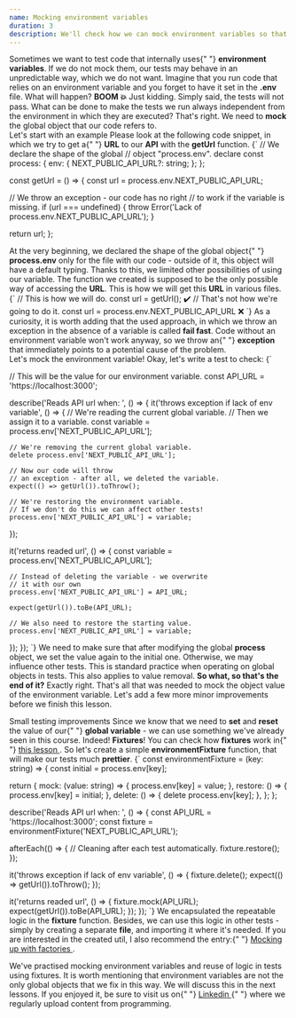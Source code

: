 ```yaml
---
name: Mocking environment variables
duration: 3
description: We'll check how we can mock environment variables so that our tests will be always stable.
---
```


<Prelude>
  <M>
    Sometimes we want to test code that internally uses{" "}
    <B>environment variables</B>. If we do not mock them, our tests may behave
    in an unpredictable way, which we do not want.
  </M>
  <M>
    Imagine that you run code that relies on an environment variable and you
    forget to have it set in the <B>.env</B> file. What will happen?
  </M>
  <M>
    <B>BOOM 💥</B>
  </M>
  <M>
    Just kidding. Simply said, the tests will not pass. What can be done to make
    the tests we run always independent from the environment in which they are
    executed?
  </M>
  <M>
    That's right. We need to <B>mock</B> the global object that our code refers
    to.
  </M>
</Prelude>

<Section>
  <XL>Let's start with an example</XL>
  <M>
    Please look at the following code snippet, in which we try to get a{" "}
    <B>URL</B> to our <B>API</B> with the <B>getUrl</B> function.
  </M>
  <Snippet>
    {`
  // We declare the shape of the global 
// object "process.env".
declare const process: {
  env: {
    NEXT_PUBLIC_API_URL?: string;
  };
};
 
const getUrl = () => {
  const url = process.env.NEXT_PUBLIC_API_URL;
 
  // We throw an exception - our code has no right 
  // to work if the variable is missing.
  if (url === undefined) {
    throw Error('Lack of process.env.NEXT_PUBLIC_API_URL');
  }
 
  return url;
};
 
  </Snippet>
  <M>
    At the very beginning, we declared the shape of the global object{" "}
    <B>process.env</B> only for the file with our code - outside of it, this
    object will have a default typing. Thanks to this, we limited other
    possibilities of using our variable. The function we created is supposed to
    be the only possible way of accessing the <B>URL</B>.
  </M>
  <M>
    This is how we will get this <B>URL</B> in various files.
  </M>
  <Snippet>
    {`
// This is how we will do.
const url = getUrl(); ✔️
// That's not how we're going to do it.
const url = process.env.NEXT_PUBLIC_API_URL ❌
    `}
  </Snippet>
  <M>
    As a curiosity, it is worth adding that the used approach, in which we throw
    an exception in the absence of a variable is called <B>fail fast</B>. Code
    without an environment variable won't work anyway, so we throw an{" "}
    <B>exception</B> that immediately points to a potential cause of the
    problem.
  </M>
</Section>

<Section>
  <XL>Let's mock the environment variable!</XL>
  <M>Okay, let's write a test to check:</M>
  <List items="exception throw if there is no variable,variable return if exists" />
  <Snippet>
    {`
    
// This will be the value for our environment variable.
const API_URL = 'https://localhost:3000';
 
describe('Reads API url when: ', () => {
  it('throws exception if lack of env variable', () => {
    // We're reading the current global variable.
    // Then we assign it to a variable.
    const variable = process.env['NEXT_PUBLIC_API_URL'];
 
    // We're removing the current global variable.
    delete process.env['NEXT_PUBLIC_API_URL'];
 
    // Now our code will throw 
    // an exception - after all, we deleted the variable.
    expect(() => getUrl()).toThrow();
 
    // We're restoring the environment variable. 
    // If we don't do this we can affect other tests!
    process.env['NEXT_PUBLIC_API_URL'] = variable;
  });
 
  it('returns readed url', () => {
    const variable = process.env['NEXT_PUBLIC_API_URL'];
 
    // Instead of deleting the variable - we overwrite 
    // it with our own
    process.env['NEXT_PUBLIC_API_URL'] = API_URL;
 
    expect(getUrl()).toBe(API_URL);
    
    // We also need to restore the starting value.
    process.env['NEXT_PUBLIC_API_URL'] = variable;
  });
});
    `}
  </Snippet>
  <M>
    We need to make sure that after modifying the global <B>process</B> object,
    we set the value again to the initial one. Otherwise, we may influence other
    tests. This is standard practice when operating on global objects in tests.
    This also applies to value removal.
  </M>
  <M>
    <B>So what, so that's the end of it?</B>
  </M>
  <M>
    Exactly right. That's all that was needed to mock the object value of the
    environment variable. Let's add a few more minor improvements before we
    finish this lesson.
  </M>
</Section>

<Section>
  <XL>Small testing improvements</XL>
  <M>
    Since we know that we need to <B>set</B> and <B>reset</B> the value of our{" "}
    <B>global variable</B> - we can use something we've already seen in this
    course. Indeed! <B>Fixtures</B>!
  </M>
  <Hint hasBg>
    You can check how <B>fixtures</B> work in{" "}
    <A
      outside
      href="/courses/react-testing-spellbook/mastering-unit-testing/creating-testing-fixtures/"
    >
      this lesson
    </A>
    .
  </Hint>
  <M>
    So let's create a simple <B>environmentFixture</B> function, that will make
    our tests much <B>prettier</B>.
  </M>
  <Snippet
    description="Oh gosh, how nice and clean it is..."
    added={[
      [1, 15],
      [19, 19],
      [21, 24],
    ]}
    changed={[
      [18, 18],
      [27, 27],
      [32, 32],
    ]}
  >{`
  const environmentFixture = (key: string) => {
  const initial = process.env[key];
 
  return {
    mock: (value: string) => {
      process.env[key] = value;
    },
    restore: () => {
      process.env[key] = initial;
    },
    delete: () => {
      delete process.env[key];
    },
  };
};
 
describe('Reads API url when: ', () => {
  const API_URL = 'https://localhost:3000';
  const fixture = environmentFixture('NEXT_PUBLIC_API_URL');
 
  afterEach(() => {
    // Cleaning after each test automatically.
    fixture.restore();
  });
 
  it('throws exception if lack of env variable', () => {
    fixture.delete();
    expect(() => getUrl()).toThrow();
  });
 
  it('returns readed url', () => {
    fixture.mock(API_URL);
    expect(getUrl()).toBe(API_URL);
  });
});
`}</Snippet>
  <M>
    We encapsulated the repeatable logic in the <B>fixture</B> function.
    Besides, we can use this logic in other tests - simply by creating a
    separate <B>file</B>, and importing it where it's needed.
  </M>
  <Hint hasBg>
    If you are interested in the created util, I also recommend the entry:{" "}
    <A outside href="/articles/testing/mocking-up-with-factories/">
      Mocking up with factories
    </A>
    .
  </Hint>
</Section>

<Summary>
  <M>
    We've practised mocking environment variables and reuse of logic in tests
    using fixtures. It is worth mentioning that environment variables are not
    the only global objects that we fix in this way. We will discuss this in the
    next lessons.
  </M>
  <M>
    If you enjoyed it, be sure to visit us on{" "}
    <A
      href="https://www.linkedin.com/in/adrian-po%C5%82ubi%C5%84ski-281ab2172/"
      outside
    >
      Linkedin
    </A>{" "}
    where we regularly upload content from programming.
  </M>
</Summary>
